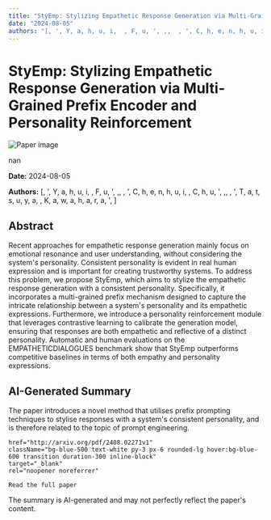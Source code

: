 ```yaml
---
title: "StyEmp: Stylizing Empathetic Response Generation via Multi-Grained Prefix Encoder and Personality Reinforcement"
date: "2024-08-05"
authors: "[, ', Y, a, h, u, i,  , F, u, ', ,,  , ', C, h, e, n, h, u, i,  , C, h, u, ', ,,  , ', T, a, t, s, u, y, a,  , K, a, w, a, h, a, r, a, ', ]"
---
```



<div className="bg-gray-800 text-white min-h-screen p-8">
  <h1 className="text-4xl font-bold mb-6">StyEmp: Stylizing Empathetic Response Generation via Multi-Grained Prefix Encoder and Personality Reinforcement</h1>

  <div className="mb-8">
    <Image
      src="/images/papers/StyEmp_ Stylizing Empathetic Response Generation via Multi-Grained Prefix Encoder and Personality Re.png"
      alt="Paper image"
      width={800}
      height={600}
      layout="responsive"
      className="rounded-lg"
    />
    <p className="text-sm text-gray-400 mt-2">nan</p>
  </div>

  <p className="text-gray-300 mb-2"><strong>Date:</strong> 2024-08-05</p>
  <p className="text-gray-300 italic mb-6"><strong>Authors:</strong> [, ', Y, a, h, u, i,  , F, u, ', ,,  , ', C, h, e, n, h, u, i,  , C, h, u, ', ,,  , ', T, a, t, s, u, y, a,  , K, a, w, a, h, a, r, a, ', ]</p>

  <div className="bg-gray-700 p-6 rounded-lg mb-8">
    <h2 className="text-2xl font-semibold mb-4">Abstract</h2>
    <p>Recent approaches for empathetic response generation mainly focus on
emotional resonance and user understanding, without considering the system's
personality. Consistent personality is evident in real human expression and is
important for creating trustworthy systems. To address this problem, we propose
StyEmp, which aims to stylize the empathetic response generation with a
consistent personality. Specifically, it incorporates a multi-grained prefix
mechanism designed to capture the intricate relationship between a system's
personality and its empathetic expressions. Furthermore, we introduce a
personality reinforcement module that leverages contrastive learning to
calibrate the generation model, ensuring that responses are both empathetic and
reflective of a distinct personality. Automatic and human evaluations on the
EMPATHETICDIALOGUES benchmark show that StyEmp outperforms competitive
baselines in terms of both empathy and personality expressions.</p>
  </div>

  <div className="bg-gray-700 p-6 rounded-lg mb-8">
    <h2 className="text-2xl font-semibold mb-4">AI-Generated Summary</h2>
    <p>The paper introduces a novel method that utilises prefix prompting techniques to stylise responses with a system's consistent personality, and is therefore related to the topic of prompt engineering.</p>
  </div>

  
    href="http://arxiv.org/pdf/2408.02271v1"
    className="bg-blue-500 text-white py-3 px-6 rounded-lg hover:bg-blue-600 transition duration-300 inline-block"
    target="_blank"
    rel="noopener noreferrer"
  >
    Read the full paper
  </a>

  <p className="text-sm text-gray-400 mt-8">
    The summary is AI-generated and may not perfectly reflect the paper's content.
  </p>
</div>
